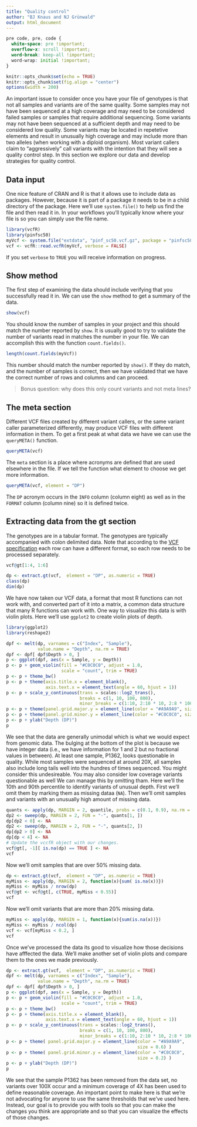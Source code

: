 ```yaml
---
title: "Quality control"
author: "BJ Knaus and NJ Grünwald"
output: html_document
---
```


```css
pre code, pre, code {
  white-space: pre !important;
  overflow-x: scroll !important;
  word-break: keep-all !important;
  word-wrap: initial !important;
}
```


```r
knitr::opts_chunk$set(echo = TRUE)
knitr::opts_chunk$set(fig.align = "center")
options(width = 200)
```


An important issue to consider once you have your file of genotypes is that not all samples and variants are of the same quality.
Some samples may not have been sequenced at a high coverage and may need to be considered failed samples or samples that require additional sequencing.
Some variants may not have been sequenced at a sufficient depth and may need to be considered low quality.
Some variants may be located in repetetive elements and result in unusually high coverage and may include more than two alleles (when working with a diploid organism).
Most variant callers claim to "aggressively" call variants with the intention that they will see a quality control step.
In this section we explore our data and develop strategies for quality control.


## Data input


One nice feature of CRAN and R is that it allows use to include data as packages.
However, because it is part of a package it needs to be in a child directory of the package.
Here we'll use `system.file()` to help us find the file and then read it in.
In your workflows you'll typically know where your file is so you can simply use the file name.


```r
library(vcfR)
library(pinfsc50)
myVcf <- system.file("extdata", "pinf_sc50.vcf.gz", package = "pinfsc50")
vcf <- vcfR::read.vcfR(myVcf, verbose = FALSE)
```

If you set `verbose` to `TRUE` you will receive information on progress.


## Show method

The first step of examining the data should include verifying that you successfully read it in.
We can use the `show` method to get a summary of the data.

```r
show(vcf)
```


You should know the number of samples in your project and this should match the number reported by `show`.
It is usually good to try to validate the number of variants read in matches the number in your file.
We can accomplish this with the function `count.fields()`.

```r
length(count.fields(myVcf))
```

This number should match the number reported by `show()`.
If they do match, and the number of samples is correct, then we have validated that we have the correct number of rows and columns and can proceed.

> Bonus question: why does this only count variants and not meta lines?


## The meta section

Different VCF files created by different variant callers, or the same variant caller parameterized differently, may produce VCF files with different information in them.
To get a first peak at what data we have we can use the `queryMETA()` function.


```r
queryMETA(vcf)
```


The `meta` section is a place where acronyms are defined that are used elsewhere in the file.
If we tell the function what element to choose we get more information.


```r
queryMETA(vcf, element = "DP")
```


The `DP` acronym occurs in the `INFO` column (column eight) as well as in the `FORMAT` column (column nine) so it is defined twice.


## Extracting data from the gt section


The genotypes are in a tabular format.
The genotypes are typically accompanied with colon delimited data.
Note that according to the [VCF specification](http://samtools.github.io/hts-specs/) each row can have a different format, so each row needs to be processed separately.


```r
vcf@gt[1:4, 1:6]
```


```r
dp <- extract.gt(vcf,  element = "DP", as.numeric = TRUE)
class(dp)
dim(dp)
```


We have now taken our VCF data, a format that most R functions can not work with, and converted part of it into a matrix, a common data structure that many R functions can work with.
One way to visualize this data is with violin plots.
Here we'll use `ggplot2` to create violin plots of depth.


```r
library(ggplot2)
library(reshape2)

dpf <- melt(dp, varnames = c("Index", "Sample"),
            value.name = "Depth", na.rm = TRUE)
dpf <- dpf[ dpf$Depth > 0, ]
p <- ggplot(dpf, aes(x = Sample, y = Depth))
p <- p + geom_violin(fill = "#C0C0C0", adjust = 1.0,
                     scale = "count", trim = TRUE)
p <- p + theme_bw()
p <- p + theme(axis.title.x = element_blank(),
               axis.text.x = element_text(angle = 60, hjust = 1))
p <- p + scale_y_continuous(trans = scales::log2_trans(),
                            breaks = c(1, 10, 100, 800),
                            minor_breaks = c(1:10, 2:10 * 10, 2:8 * 100))
p <- p + theme(panel.grid.major.y = element_line(color = "#A9A9A9", size = 0.6))
p <- p + theme(panel.grid.minor.y = element_line(color = "#C0C0C0", size = 0.2))
p <- p + ylab("Depth (DP)")
p
```


We see that the data are generally unimodal which is what we would expect from genomic data.
The bulging at the bottom of the plot is because we have integer data (i.e., we have information for 1 and 2 but no fractional values in between).
At least one sample, P1362, looks questionable in quality.
While most samples were sequenced at around 20X, all samples also include long tails well into the hundres of times sequenced.
You might consider this undesireable.
You may also consider low coverage variants questionable as well
We can manage this by omitting tham.
Here we'll the 10th and 90th percentile to identify variants of unusual depth.
First we'll omit them by marking them as missing dataa (`NA`).
Then we'll omit samples and variants with an unusually high amount of missing data.


```r
quants <- apply(dp, MARGIN = 2, quantile, probs = c(0.1, 0.9), na.rm = TRUE)
dp2 <- sweep(dp, MARGIN = 2, FUN = "-", quants[1, ])
dp[dp2 < 0] <- NA
dp2 <- sweep(dp, MARGIN = 2, FUN = "-", quants[2, ])
dp[dp2 > 0] <- NA
dp[dp < 4] <- NA
# Update the vccfR object with our changes.
vcf@gt[, -1][ is.na(dp) == TRUE ] <- NA
vcf
```


Now we'll omit samples that are over 50% missing data.


```r
dp <- extract.gt(vcf,  element = "DP", as.numeric = TRUE)
myMiss <- apply(dp, MARGIN = 2, function(x){sum( is.na(x))})
myMiss <- myMiss / nrow(dp)
vcf@gt <- vcf@gt[, c(TRUE, myMiss < 0.55)]
vcf
```


Now we'll omit variants that are more than 20% missing data.


```r
myMiss <- apply(dp, MARGIN = 1, function(x){sum(is.na(x))})
myMiss <- myMiss / ncol(dp)
vcf <- vcf[myMiss < 0.2, ]
vcf
```


Once we've processed the data its good to visualize how those decisions have afffected the data.
We'll make another set of violin plots and compare them to the ones we made previously.


```r
dp <- extract.gt(vcf,  element = "DP", as.numeric = TRUE)
dpf <- melt(dp, varnames = c("Index", "Sample"),
            value.name = "Depth", na.rm = TRUE)
dpf <- dpf[ dpf$Depth > 0, ]
p <- ggplot(dpf, aes(x = Sample, y = Depth))
p <- p + geom_violin(fill = "#C0C0C0", adjust = 1.0,
                     scale = "count", trim = TRUE)
p <- p + theme_bw()
p <- p + theme(axis.title.x = element_blank(),
               axis.text.x = element_text(angle = 60, hjust = 1))
p <- p + scale_y_continuous(trans = scales::log2_trans(),
                            breaks = c(1, 10, 100, 800),
                            minor_breaks = c(1:10, 2:10 * 10, 2:8 * 100))
p <- p + theme( panel.grid.major.y = element_line(color = "#A9A9A9",
                                                  size = 0.6) )
p <- p + theme( panel.grid.minor.y = element_line(color = "#C0C0C0",
                                                  size = 0.2) )
p <- p + ylab("Depth (DP)")
p
```


We see that the sample P1362 has been removed from the data set, no variants over 100X occur and a minimum coverage of 4X has been used to define reasonable coverage.
An important point to make here is that we're not advocating for anyone to use the same thresholds that we've used here.
Instead, our goal is to provide you with tools so that you can make the changes you think are appropriate and so that you can visualize the effects of those changes.

